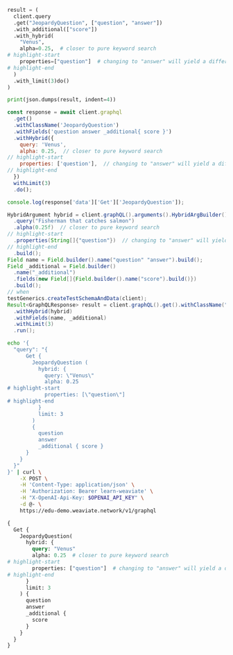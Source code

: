 <!-- Imported from /developers/weaviate/api/graphql/search-operators/#hybrid -->



<Tabs groupId="languages">
<TabItem value="py" label="Python Client v4">
  <FilteredTextBlock
    text={PyCode}
    startMarker="START GraphQLHybridWithPropertiesSpecified"
    endMarker="END GraphQLHybridWithPropertiesSpecified"
    language="py"
  />
</TabItem>
<TabItem value="py3" label="Python Client v3">

```python
result = (
  client.query
  .get("JeopardyQuestion", ["question", "answer"])
  .with_additional(["score"])
  .with_hybrid(
    "Venus",
    alpha=0.25,  # closer to pure keyword search
# highlight-start
    properties=["question"]  # changing to "answer" will yield a different result set
# highlight-end
  )
  .with_limit(3)do()
)

print(json.dumps(result, indent=4))
```

</TabItem>
<TabItem value="js" label="JavaScript/TypeScript">

```js
const response = await client.graphql
  .get()
  .withClassName('JeopardyQuestion')
  .withFields('question answer _additional{ score }')
  .withHybrid({
    query: 'Venus',
    alpha: 0.25,  // closer to pure keyword search
// highlight-start
    properties: ['question'],  // changing to "answer" will yield a different set of results
// highlight-end
  })
  withLimit(3)
  .do();

console.log(response['data']['Get']['JeopardyQuestion']);
```

</TabItem>
<TabItem value="java" label="Java">

```java
HybridArgument hybrid = client.graphQL().arguments().HybridArgBuilder()
  .query("Fisherman that catches salmon")
  .alpha(0.25f)  // closer to pure keyword search
// highlight-start
  .properties(String[]{"question"})  // changing to "answer" will yield a different result set
// highlight-end
  .build();
Field name = Field.builder().name("question" "answer").build();
Field _additional = Field.builder()
  .name("_additional")
  .fields(new Field[]{Field.builder().name("score").build()})
  .build();
// when
testGenerics.createTestSchemaAndData(client);
Result<GraphQLResponse> result = client.graphQL().get().withClassName("JeopardyQuestion")
  .withHybrid(hybrid)
  .withFields(name, _additional)
  .withLimit(3)
  .run();
```

</TabItem>
<TabItem value="curl" label="Curl">

```bash
echo '{
  "query": "{
      Get {
        JeopardyQuestion (
          hybrid: {
            query: \"Venus\"
            alpha: 0.25
# highlight-start
            properties: [\"question\"]
# highlight-end
          }
          limit: 3
        )
        {
          question
          answer
          _additional { score }
      }
    }
  }"
}' | curl \
    -X POST \
    -H 'Content-Type: application/json' \
    -H 'Authorization: Bearer learn-weaviate' \
    -H "X-OpenAI-Api-Key: $OPENAI_API_KEY" \
    -d @- \
    https://edu-demo.weaviate.network/v1/graphql
```

</TabItem>
<TabItem value="graphql" label="GraphQL">

```graphql
{
  Get {
    JeopardyQuestion(
      hybrid: {
        query: "Venus"
        alpha: 0.25  # closer to pure keyword search
# highlight-start
        properties: ["question"]  # changing to "answer" will yield a different result set
# highlight-end
      }
      limit: 3
    ) {
      question
      answer
      _additional {
        score
      }
    }
  }
}
```

</TabItem>
</Tabs>
